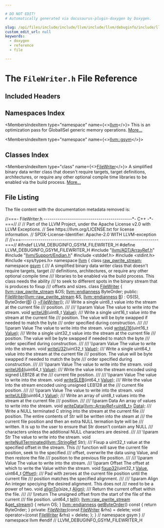 ```yaml
---

# DO NOT EDIT!
# Automatically generated via docusaurus-plugin-doxygen by Doxygen.

slug: /api/files/include/include/llvm/include/llvm/debuginfo/include/llvm/debuginfo/gsym/filewriter-h
custom_edit_url: null
keywords:
  - doxygen
  - reference
  - file

---
```





# The `FileWriter.h` File Reference

<DoxygenPage pluginConfig={pluginConfig}>



## Included Headers

<IncludesList>
<IncludesListItem
  filePath="llvm/ADT/ArrayRef.h"
  permalink="/docs/api/files/include/include/llvm/include/llvm/adt/arrayref-h"
  isLocal="true" />
<IncludesListItem
  filePath="llvm/Support/Endian.h"
  permalink="/docs/api/files/include/include/llvm/include/llvm/support/endian-h"
  isLocal="true" />
<IncludesListItem
  filePath="stddef.h"
  permalink=""
  isLocal="false" />
<IncludesListItem
  filePath="stdint.h"
  permalink=""
  isLocal="false" />
<IncludesListItem
  filePath="sys/types.h"
  permalink=""
  isLocal="false" />
</IncludesList>

## Namespaces Index

<MembersIndex>

<MembersIndexItem
  type="namespace"
  name={<><a href="/docs/api/namespaces/llvm">llvm</a></>}>
This is an optimization pass for GlobalISel generic memory operations. <a href="/docs/api/namespaces/llvm/#details">More...</a>
</MembersIndexItem>

<MembersIndexItem
  type="namespace"
  name={<><a href="/docs/api/namespaces/llvm/gsym">llvm::gsym</a></>}>
</MembersIndexItem>

</MembersIndex>

## Classes Index

<MembersIndex>

<MembersIndexItem
  type="class"
  name={<><a href="/docs/api/classes/llvm/gsym/filewriter">FileWriter</a></>}>
A simplified binary data writer class that doesn&#39;t require targets, target definitions, architectures, or require any other optional compile time libraries to be enabled via the build process. <a href="/docs/api/classes/llvm/gsym/filewriter/#details">More...</a>
</MembersIndexItem>

</MembersIndex>


## File Listing

The file content with the documentation metadata removed is:

<ProgramListing>

<Link id="l00001" /><CodeLine lineNumber="1"><span class="doxyHighlightComment">//===- FileWriter.h ---------------------------------------------&#42;- C++ -&#42;-===//</span></CodeLine>
<Link id="l00002" /><CodeLine lineNumber="2"><span class="doxyHighlightComment">//</span></CodeLine>
<Link id="l00003" /><CodeLine lineNumber="3"><span class="doxyHighlightComment">// Part of the LLVM Project, under the Apache License v2.0 with LLVM Exceptions.</span></CodeLine>
<Link id="l00004" /><CodeLine lineNumber="4"><span class="doxyHighlightComment">// See https://llvm.org/LICENSE.txt for license information.</span></CodeLine>
<Link id="l00005" /><CodeLine lineNumber="5"><span class="doxyHighlightComment">// SPDX-License-Identifier: Apache-2.0 WITH LLVM-exception</span></CodeLine>
<Link id="l00006" /><CodeLine lineNumber="6"><span class="doxyHighlightComment">//</span></CodeLine>
<Link id="l00007" /><CodeLine lineNumber="7"><span class="doxyHighlightComment">//===----------------------------------------------------------------------===//</span></CodeLine>
<Link id="l00008" /><CodeLine lineNumber="8"></CodeLine>
<Link id="l00009" /><CodeLine lineNumber="9"><span class="doxyHighlightPreprocessor">#ifndef LLVM&#95;DEBUGINFO&#95;GSYM&#95;FILEWRITER&#95;H</span></CodeLine>
<Link id="l00010" /><CodeLine lineNumber="10"><span class="doxyHighlightPreprocessor">#define LLVM&#95;DEBUGINFO&#95;GSYM&#95;FILEWRITER&#95;H</span></CodeLine>
<Link id="l00011" /><CodeLine lineNumber="11"></CodeLine>
<Link id="l00012" /><CodeLine lineNumber="12"><span class="doxyHighlightPreprocessor">#include &quot;<a href="/docs/api/files/include/include/llvm/include/llvm/adt/arrayref-h">llvm/ADT/ArrayRef.h</a>&quot;</span></CodeLine>
<Link id="l00013" /><CodeLine lineNumber="13"><span class="doxyHighlightPreprocessor">#include &quot;<a href="/docs/api/files/include/include/llvm/include/llvm/support/endian-h">llvm/Support/Endian.h</a>&quot;</span></CodeLine>
<Link id="l00014" /><CodeLine lineNumber="14"></CodeLine>
<Link id="l00015" /><CodeLine lineNumber="15"><span class="doxyHighlightPreprocessor">#include &lt;stddef.h&gt;</span></CodeLine>
<Link id="l00016" /><CodeLine lineNumber="16"><span class="doxyHighlightPreprocessor">#include &lt;stdint.h&gt;</span></CodeLine>
<Link id="l00017" /><CodeLine lineNumber="17"><span class="doxyHighlightPreprocessor">#include &lt;sys/types.h&gt;</span></CodeLine>
<Link id="l00018" /><CodeLine lineNumber="18"></CodeLine>
<Link id="l00019" /><CodeLine lineNumber="19"><span class="doxyHighlightKeyword">namespace </span><span class="doxyHighlight"><a href="/docs/api/namespaces/llvm">llvm</a> &#123;</span></CodeLine>
<Link id="l00020" /><CodeLine lineNumber="20"><span class="doxyHighlightKeyword">class </span><span class="doxyHighlight"><a href="/docs/api/classes/llvm/raw-pwrite-stream">raw&#95;pwrite&#95;stream</a>;</span></CodeLine>
<Link id="l00021" /><CodeLine lineNumber="21"></CodeLine>
<Link id="l00022" /><CodeLine lineNumber="22"><span class="doxyHighlightKeyword">namespace </span><span class="doxyHighlight"><a href="/docs/api/namespaces/llvm/gsym">gsym</a> &#123;</span></CodeLine>
<Link id="l00023" /><CodeLine lineNumber="23"></CodeLine>
<Link id="l00024" /><CodeLine lineNumber="24"><span class="doxyHighlightComment">/// A simplified binary data writer class that doesn&#39;t require targets, target</span></CodeLine>
<Link id="l00025" /><CodeLine lineNumber="25"><span class="doxyHighlightComment">/// definitions, architectures, or require any other optional compile time</span></CodeLine>
<Link id="l00026" /><CodeLine lineNumber="26"><span class="doxyHighlightComment">/// libraries to be enabled via the build process. This class needs the ability</span></CodeLine>
<Link id="l00027" /><CodeLine lineNumber="27"><span class="doxyHighlightComment">/// to seek to different spots in the binary stream that is produces to fixup</span></CodeLine>
<Link id="l00028" /><CodeLine lineNumber="28"><span class="doxyHighlightComment">/// offsets and sizes.</span></CodeLine>
<Link id="l00029" /><CodeLine lineNumber="29" lineLink="/docs/api/classes/llvm/gsym/filewriter"><span class="doxyHighlightKeyword">class </span><span class="doxyHighlight"><a href="/docs/api/classes/llvm/gsym/filewriter/#a63b386e2d944089795e87b32182ed9dc">FileWriter</a> &#123;</span></CodeLine>
<Link id="l00030" /><CodeLine lineNumber="30"><span class="doxyHighlight">  <a href="/docs/api/classes/llvm/raw-pwrite-stream">llvm::raw&#95;pwrite&#95;stream</a> &amp;OS;</span></CodeLine>
<Link id="l00031" /><CodeLine lineNumber="31"><span class="doxyHighlight">  <a href="/docs/api/namespaces/llvm/#ae1e26e57357947b25e392fd18ab000db">llvm::endianness</a> ByteOrder;</span></CodeLine>
<Link id="l00032" /><CodeLine lineNumber="32"></CodeLine>
<Link id="l00033" /><CodeLine lineNumber="33"><span class="doxyHighlightKeyword">public</span><span class="doxyHighlight">:</span></CodeLine>
<Link id="l00034" /><CodeLine lineNumber="34" lineLink="/docs/api/classes/llvm/gsym/filewriter/#a63b386e2d944089795e87b32182ed9dc"><span class="doxyHighlight">  <a href="/docs/api/classes/llvm/gsym/filewriter/#a63b386e2d944089795e87b32182ed9dc">FileWriter</a>(<a href="/docs/api/classes/llvm/raw-pwrite-stream">llvm::raw&#95;pwrite&#95;stream</a> &amp;S, <a href="/docs/api/namespaces/llvm/#ae1e26e57357947b25e392fd18ab000db">llvm::endianness</a> <a href="/docs/api/files/lib/lib/ir/builtingcs-cpp/#ae76959fe811ba090de4cba69ac00f1da">B</a>)</span></CodeLine>
<Link id="l00035" /><CodeLine lineNumber="35"><span class="doxyHighlight">      : OS(S), ByteOrder(<a href="/docs/api/files/lib/lib/ir/builtingcs-cpp/#ae76959fe811ba090de4cba69ac00f1da">B</a>) &#123;&#125;</span></CodeLine>
<Link id="l00036" /><CodeLine lineNumber="36"><span class="doxyHighlight">  <a href="/docs/api/classes/llvm/gsym/filewriter/#ae5490307dcaf9237f4c1b8b8df433e03">~FileWriter</a>();</span></CodeLine>
<Link id="l00037" /><CodeLine lineNumber="37"><span class="doxyHighlightComment">  /// Write a single uint8&#95;t value into the stream at the current file</span></CodeLine>
<Link id="l00038" /><CodeLine lineNumber="38"><span class="doxyHighlightComment">  /// position.</span></CodeLine>
<Link id="l00039" /><CodeLine lineNumber="39"><span class="doxyHighlightComment">  ///</span></CodeLine>
<Link id="l00040" /><CodeLine lineNumber="40"><span class="doxyHighlightComment">  /// \\param   Value The value to write into the stream.</span></CodeLine>
<Link id="l00041" /><CodeLine lineNumber="41"><span class="doxyHighlight">  </span><span class="doxyHighlightKeywordType">void</span><span class="doxyHighlight"> <a href="/docs/api/classes/llvm/gsym/filewriter/#a45e4989cbade2289d6496aa80c97a748">writeU8</a>(uint8&#95;t <a href="/docs/api/classes/llvm/value">Value</a>);</span></CodeLine>
<Link id="l00042" /><CodeLine lineNumber="42"></CodeLine>
<Link id="l00043" /><CodeLine lineNumber="43"><span class="doxyHighlightComment">  /// Write a single uint16&#95;t value into the stream at the current file</span></CodeLine>
<Link id="l00044" /><CodeLine lineNumber="44"><span class="doxyHighlightComment">  /// position. The value will be byte swapped if needed to match the byte</span></CodeLine>
<Link id="l00045" /><CodeLine lineNumber="45"><span class="doxyHighlightComment">  /// order specified during construction.</span></CodeLine>
<Link id="l00046" /><CodeLine lineNumber="46"><span class="doxyHighlightComment">  ///</span></CodeLine>
<Link id="l00047" /><CodeLine lineNumber="47"><span class="doxyHighlightComment">  /// \\param   Value The value to write into the stream.</span></CodeLine>
<Link id="l00048" /><CodeLine lineNumber="48"><span class="doxyHighlight">  </span><span class="doxyHighlightKeywordType">void</span><span class="doxyHighlight"> <a href="/docs/api/classes/llvm/gsym/filewriter/#a1dcdc350144ba397db6ac8d0f0d871d0">writeU16</a>(uint16&#95;t <a href="/docs/api/classes/llvm/value">Value</a>);</span></CodeLine>
<Link id="l00049" /><CodeLine lineNumber="49"></CodeLine>
<Link id="l00050" /><CodeLine lineNumber="50"><span class="doxyHighlightComment">  /// Write a single uint32&#95;t value into the stream at the current file</span></CodeLine>
<Link id="l00051" /><CodeLine lineNumber="51"><span class="doxyHighlightComment">  /// position. The value will be byte swapped if needed to match the byte</span></CodeLine>
<Link id="l00052" /><CodeLine lineNumber="52"><span class="doxyHighlightComment">  /// order specified during construction.</span></CodeLine>
<Link id="l00053" /><CodeLine lineNumber="53"><span class="doxyHighlightComment">  ///</span></CodeLine>
<Link id="l00054" /><CodeLine lineNumber="54"><span class="doxyHighlightComment">  /// \\param   Value The value to write into the stream.</span></CodeLine>
<Link id="l00055" /><CodeLine lineNumber="55"><span class="doxyHighlight">  </span><span class="doxyHighlightKeywordType">void</span><span class="doxyHighlight"> <a href="/docs/api/classes/llvm/gsym/filewriter/#a766e343d0ff12c414ffa59f35c1f562d">writeU32</a>(uint32&#95;t <a href="/docs/api/classes/llvm/value">Value</a>);</span></CodeLine>
<Link id="l00056" /><CodeLine lineNumber="56"></CodeLine>
<Link id="l00057" /><CodeLine lineNumber="57"><span class="doxyHighlightComment">  /// Write a single uint64&#95;t value into the stream at the current file</span></CodeLine>
<Link id="l00058" /><CodeLine lineNumber="58"><span class="doxyHighlightComment">  /// position. The value will be byte swapped if needed to match the byte</span></CodeLine>
<Link id="l00059" /><CodeLine lineNumber="59"><span class="doxyHighlightComment">  /// order specified during construction.</span></CodeLine>
<Link id="l00060" /><CodeLine lineNumber="60"><span class="doxyHighlightComment">  ///</span></CodeLine>
<Link id="l00061" /><CodeLine lineNumber="61"><span class="doxyHighlightComment">  /// \\param   Value The value to write into the stream.</span></CodeLine>
<Link id="l00062" /><CodeLine lineNumber="62"><span class="doxyHighlight">  </span><span class="doxyHighlightKeywordType">void</span><span class="doxyHighlight"> <a href="/docs/api/classes/llvm/gsym/filewriter/#ae6da8c6b7db557d8f5e8fae0462d89b8">writeU64</a>(uint64&#95;t <a href="/docs/api/classes/llvm/value">Value</a>);</span></CodeLine>
<Link id="l00063" /><CodeLine lineNumber="63"></CodeLine>
<Link id="l00064" /><CodeLine lineNumber="64"><span class="doxyHighlightComment">  /// Write the value into the stream encoded using signed LEB128 at the</span></CodeLine>
<Link id="l00065" /><CodeLine lineNumber="65"><span class="doxyHighlightComment">  /// current file position.</span></CodeLine>
<Link id="l00066" /><CodeLine lineNumber="66"><span class="doxyHighlightComment">  ///</span></CodeLine>
<Link id="l00067" /><CodeLine lineNumber="67"><span class="doxyHighlightComment">  /// \\param   Value The value to write into the stream.</span></CodeLine>
<Link id="l00068" /><CodeLine lineNumber="68"><span class="doxyHighlight">  </span><span class="doxyHighlightKeywordType">void</span><span class="doxyHighlight"> <a href="/docs/api/classes/llvm/gsym/filewriter/#a3d4ccfc2f70d9b024d7489a9e943389e">writeSLEB</a>(int64&#95;t <a href="/docs/api/classes/llvm/value">Value</a>);</span></CodeLine>
<Link id="l00069" /><CodeLine lineNumber="69"></CodeLine>
<Link id="l00070" /><CodeLine lineNumber="70"><span class="doxyHighlightComment">  /// Write the value into the stream encoded using unsigned LEB128 at the</span></CodeLine>
<Link id="l00071" /><CodeLine lineNumber="71"><span class="doxyHighlightComment">  /// current file position.</span></CodeLine>
<Link id="l00072" /><CodeLine lineNumber="72"><span class="doxyHighlightComment">  ///</span></CodeLine>
<Link id="l00073" /><CodeLine lineNumber="73"><span class="doxyHighlightComment">  /// \\param   Value The value to write into the stream.</span></CodeLine>
<Link id="l00074" /><CodeLine lineNumber="74"><span class="doxyHighlight">  </span><span class="doxyHighlightKeywordType">void</span><span class="doxyHighlight"> <a href="/docs/api/classes/llvm/gsym/filewriter/#a155ed5ec938a9850383cdd2db34cbd32">writeULEB</a>(uint64&#95;t <a href="/docs/api/classes/llvm/value">Value</a>);</span></CodeLine>
<Link id="l00075" /><CodeLine lineNumber="75"></CodeLine>
<Link id="l00076" /><CodeLine lineNumber="76"><span class="doxyHighlightComment">  /// Write an array of uint8&#95;t values into the stream at the current file</span></CodeLine>
<Link id="l00077" /><CodeLine lineNumber="77"><span class="doxyHighlightComment">  /// position.</span></CodeLine>
<Link id="l00078" /><CodeLine lineNumber="78"><span class="doxyHighlightComment">  ///</span></CodeLine>
<Link id="l00079" /><CodeLine lineNumber="79"><span class="doxyHighlightComment">  /// \\param   Data An array of values to write into the stream.</span></CodeLine>
<Link id="l00080" /><CodeLine lineNumber="80"><span class="doxyHighlight">  </span><span class="doxyHighlightKeywordType">void</span><span class="doxyHighlight"> <a href="/docs/api/classes/llvm/gsym/filewriter/#abf2098b5e04292cab5f72108ed12e1bd">writeData</a>(<a href="/docs/api/classes/llvm/arrayref">llvm::ArrayRef&lt;uint8&#95;t&gt;</a> <a href="/docs/api/namespaces/llvm/#aa20539e89704d20b98b97e9c3feac934">Data</a>);</span></CodeLine>
<Link id="l00081" /><CodeLine lineNumber="81"></CodeLine>
<Link id="l00082" /><CodeLine lineNumber="82"><span class="doxyHighlightComment">  /// Write a NULL terminated C string into the stream at the current file</span></CodeLine>
<Link id="l00083" /><CodeLine lineNumber="83"><span class="doxyHighlightComment">  /// position. The entire contents of Str will be written into the steam at</span></CodeLine>
<Link id="l00084" /><CodeLine lineNumber="84"><span class="doxyHighlightComment">  /// the current file position and then an extra NULL termation byte will be</span></CodeLine>
<Link id="l00085" /><CodeLine lineNumber="85"><span class="doxyHighlightComment">  /// written. It is up to the user to ensure that Str doesn&#39;t contain any NULL</span></CodeLine>
<Link id="l00086" /><CodeLine lineNumber="86"><span class="doxyHighlightComment">  /// characters unless the additional NULL characters are desired.</span></CodeLine>
<Link id="l00087" /><CodeLine lineNumber="87"><span class="doxyHighlightComment">  ///</span></CodeLine>
<Link id="l00088" /><CodeLine lineNumber="88"><span class="doxyHighlightComment">  /// \\param   Str The value to write into the stream.</span></CodeLine>
<Link id="l00089" /><CodeLine lineNumber="89"><span class="doxyHighlight">  </span><span class="doxyHighlightKeywordType">void</span><span class="doxyHighlight"> <a href="/docs/api/classes/llvm/gsym/filewriter/#acbe1d7578ceb2fd20d24412def14805d">writeNullTerminated</a>(<a href="/docs/api/classes/llvm/stringref">llvm::StringRef</a> Str);</span></CodeLine>
<Link id="l00090" /><CodeLine lineNumber="90"></CodeLine>
<Link id="l00091" /><CodeLine lineNumber="91"><span class="doxyHighlightComment">  /// Fixup a uint32&#95;t value at the specified offset in the stream. This</span></CodeLine>
<Link id="l00092" /><CodeLine lineNumber="92"><span class="doxyHighlightComment">  /// function will save the current file position, seek to the specified</span></CodeLine>
<Link id="l00093" /><CodeLine lineNumber="93"><span class="doxyHighlightComment">  /// offset, overwrite the data using Value, and then restore the file</span></CodeLine>
<Link id="l00094" /><CodeLine lineNumber="94"><span class="doxyHighlightComment">  /// position to the previous file position.</span></CodeLine>
<Link id="l00095" /><CodeLine lineNumber="95"><span class="doxyHighlightComment">  ///</span></CodeLine>
<Link id="l00096" /><CodeLine lineNumber="96"><span class="doxyHighlightComment">  /// \\param   Value The value to write into the stream.</span></CodeLine>
<Link id="l00097" /><CodeLine lineNumber="97"><span class="doxyHighlightComment">  /// \\param   Offset The offset at which to write the Value within the stream.</span></CodeLine>
<Link id="l00098" /><CodeLine lineNumber="98"><span class="doxyHighlight">  </span><span class="doxyHighlightKeywordType">void</span><span class="doxyHighlight"> <a href="/docs/api/classes/llvm/gsym/filewriter/#a23334fee66fedcc03e7c74ed4295611c">fixup32</a>(uint32&#95;t <a href="/docs/api/classes/llvm/value">Value</a>, uint64&#95;t <a href="/docs/api/namespaces/llvm/#a05f5b9a11bdcc5feba62899f95dcf878a3134224cba2545bc57954d3b072aebb4">Offset</a>);</span></CodeLine>
<Link id="l00099" /><CodeLine lineNumber="99"></CodeLine>
<Link id="l00100" /><CodeLine lineNumber="100"><span class="doxyHighlightComment">  /// Pad with zeroes at the current file position until the current file</span></CodeLine>
<Link id="l00101" /><CodeLine lineNumber="101"><span class="doxyHighlightComment">  /// position matches the specified alignment.</span></CodeLine>
<Link id="l00102" /><CodeLine lineNumber="102"><span class="doxyHighlightComment">  ///</span></CodeLine>
<Link id="l00103" /><CodeLine lineNumber="103"><span class="doxyHighlightComment">  /// \\param  Align An integer speciying the desired alignment. This does not</span></CodeLine>
<Link id="l00104" /><CodeLine lineNumber="104"><span class="doxyHighlightComment">  ///         need to be a power of two.</span></CodeLine>
<Link id="l00105" /><CodeLine lineNumber="105"><span class="doxyHighlight">  </span><span class="doxyHighlightKeywordType">void</span><span class="doxyHighlight"> <a href="/docs/api/classes/llvm/gsym/filewriter/#a4c1707b6e1ef8dd2cad56c0ec486e205">alignTo</a>(</span><span class="doxyHighlightKeywordType">size&#95;t</span><span class="doxyHighlight"> <a href="/docs/api/structs/llvm/align">Align</a>);</span></CodeLine>
<Link id="l00106" /><CodeLine lineNumber="106"></CodeLine>
<Link id="l00107" /><CodeLine lineNumber="107"><span class="doxyHighlightComment">  /// Return the current offset within the file.</span></CodeLine>
<Link id="l00108" /><CodeLine lineNumber="108"><span class="doxyHighlightComment">  ///</span></CodeLine>
<Link id="l00109" /><CodeLine lineNumber="109"><span class="doxyHighlightComment">  /// \\return The unsigned offset from the start of the file of the current</span></CodeLine>
<Link id="l00110" /><CodeLine lineNumber="110"><span class="doxyHighlightComment">  ///         file position.</span></CodeLine>
<Link id="l00111" /><CodeLine lineNumber="111"><span class="doxyHighlight">  uint64&#95;t <a href="/docs/api/classes/llvm/gsym/filewriter/#a1462db57acbef343fec398bfbf85391a">tell</a>();</span></CodeLine>
<Link id="l00112" /><CodeLine lineNumber="112"></CodeLine>
<Link id="l00113" /><CodeLine lineNumber="113" lineLink="/docs/api/classes/llvm/gsym/filewriter/#a06839dfde8dde87851fb49485410cd97"><span class="doxyHighlight">  <a href="/docs/api/classes/llvm/raw-pwrite-stream">llvm::raw&#95;pwrite&#95;stream</a> &amp;<a href="/docs/api/classes/llvm/gsym/filewriter/#a06839dfde8dde87851fb49485410cd97">get&#95;stream</a>() &#123;</span></CodeLine>
<Link id="l00114" /><CodeLine lineNumber="114"><span class="doxyHighlight">    </span><span class="doxyHighlightKeywordFlow">return</span><span class="doxyHighlight"> OS;</span></CodeLine>
<Link id="l00115" /><CodeLine lineNumber="115"><span class="doxyHighlight">  &#125;</span></CodeLine>
<Link id="l00116" /><CodeLine lineNumber="116"></CodeLine>
<Link id="l00117" /><CodeLine lineNumber="117" lineLink="/docs/api/classes/llvm/gsym/filewriter/#aded943536fd3590c1c6b3ccb1dc7bbe2"><span class="doxyHighlight">  <a href="/docs/api/namespaces/llvm/#ae1e26e57357947b25e392fd18ab000db">llvm::endianness</a> <a href="/docs/api/classes/llvm/gsym/filewriter/#aded943536fd3590c1c6b3ccb1dc7bbe2">getByteOrder</a>()</span><span class="doxyHighlightKeyword"> const </span><span class="doxyHighlight">&#123; </span><span class="doxyHighlightKeywordFlow">return</span><span class="doxyHighlight"> ByteOrder; &#125;</span></CodeLine>
<Link id="l00118" /><CodeLine lineNumber="118"></CodeLine>
<Link id="l00119" /><CodeLine lineNumber="119"><span class="doxyHighlightKeyword">private</span><span class="doxyHighlight">:</span></CodeLine>
<Link id="l00120" /><CodeLine lineNumber="120"><span class="doxyHighlight">  <a href="/docs/api/classes/llvm/gsym/filewriter/#a63b386e2d944089795e87b32182ed9dc">FileWriter</a>(</span><span class="doxyHighlightKeyword">const</span><span class="doxyHighlight"> <a href="/docs/api/classes/llvm/gsym/filewriter">FileWriter</a> &amp;rhs) = </span><span class="doxyHighlightKeyword">delete</span><span class="doxyHighlight">;</span></CodeLine>
<Link id="l00121" /><CodeLine lineNumber="121"><span class="doxyHighlight">  </span><span class="doxyHighlightKeywordType">void</span><span class="doxyHighlight"> operator=(</span><span class="doxyHighlightKeyword">const</span><span class="doxyHighlight"> <a href="/docs/api/classes/llvm/gsym/filewriter">FileWriter</a> &amp;rhs) = </span><span class="doxyHighlightKeyword">delete</span><span class="doxyHighlight">;</span></CodeLine>
<Link id="l00122" /><CodeLine lineNumber="122"><span class="doxyHighlight">&#125;;</span></CodeLine>
<Link id="l00123" /><CodeLine lineNumber="123"></CodeLine>
<Link id="l00124" /><CodeLine lineNumber="124"><span class="doxyHighlight">&#125; </span><span class="doxyHighlightComment">// namespace gsym</span></CodeLine>
<Link id="l00125" /><CodeLine lineNumber="125"><span class="doxyHighlight">&#125; </span><span class="doxyHighlightComment">// namespace llvm</span></CodeLine>
<Link id="l00126" /><CodeLine lineNumber="126"></CodeLine>
<Link id="l00127" /><CodeLine lineNumber="127"><span class="doxyHighlightPreprocessor">#endif </span><span class="doxyHighlightComment">// LLVM&#95;DEBUGINFO&#95;GSYM&#95;FILEWRITER&#95;H</span></CodeLine>

</ProgramListing>


</DoxygenPage>
